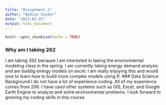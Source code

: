```yaml
---
title: "Assignment_1"
author: "Nadine Snyder"
date: "2023-02-15"
output: html_document
---
```


```r
knitr::opts_chunk$set(echo = TRUE)
```

### Why am I taking 262
I am taking 262 because I am interested in taking the environmental modeling class in the spring. I am currently taking energy demand analysis and am buildig energy models on excel. I am really enjoying this and would love to learn how to build more complex models using R. 
### Data Science Background
I do not have a lot of experience coding. All of my experience comes from 206. I have used other systems such as GIS, Excel, and Google Earth Engine to analyze and solve environmental problems. I look forward to growing my coding skills in this course. 
